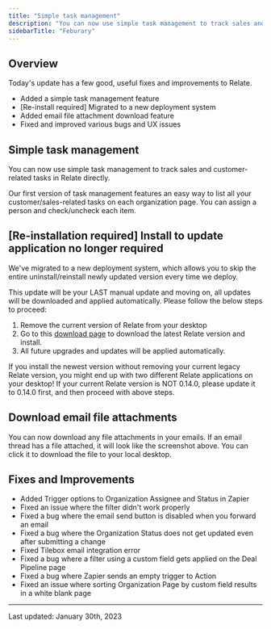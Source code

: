 ```yaml
---
title: "Simple task management"
description: "You can now use simple task management to track sales and customer-related tasks directly in Relate."
sidebarTitle: "Feburary"
---
```


## Overview

Today's update has a few good, useful fixes and improvements to Relate.

- Added a simple task management feature
- [Re-install required] Migrated to a new deployment system
- Added email file attachment download feature
- Fixed and improved various bugs and UX issues

## Simple task management

You can now use simple task management to track sales and customer-related tasks in Relate directly.

Our first version of task management features an easy way to list all your customer/sales-related tasks on each organization page. You can assign a person and check/uncheck each item.

## [Re-installation required] Install to update application no longer required

We've migrated to a new deployment system, which allows you to skip the entire uninstall/reinstall newly updated version every time we deploy.

This update will be your LAST manual update and moving on, all updates will be downloaded and applied automatically. Please follow the below steps to proceed:

1.  Remove the current version of Relate from your desktop
2.  Go to this [download page](https://download.relate.so/) to download the latest Relate version and install.
3.  All future upgrades and updates will be applied automatically.

<Warning>
  If you install the newest version without removing your current legacy Relate
  version, you might end up with two different Relate applications on your
  desktop!
</Warning>

<Warning>
  If your current Relate version is NOT 0.14.0, please update it to 0.14.0
  first, and then proceed with above steps.
</Warning>

## Download email file attachments

You can now download any file attachments in your emails. If an email thread has a file attached, it will look like the screenshot above. You can click it to download the file to your local desktop.

## Fixes and Improvements

- Added Trigger options to Organization Assignee and Status in Zapier
- Fixed an issue where the filter didn't work properly
- Fixed a bug where the email send button is disabled when you forward an email
- Fixed a bug where the Organization Status does not get updated even after submitting a change
- Fixed Tilebox email integration error
- Fixed a bug where a filter using a custom field gets applied on the Deal Pipeline page
- Fixed a bug where Zapier sends an empty trigger to Action
- Fixed an issue where sorting Organization Page by custom field results in a white blank page

---

Last updated: January 30th, 2023
